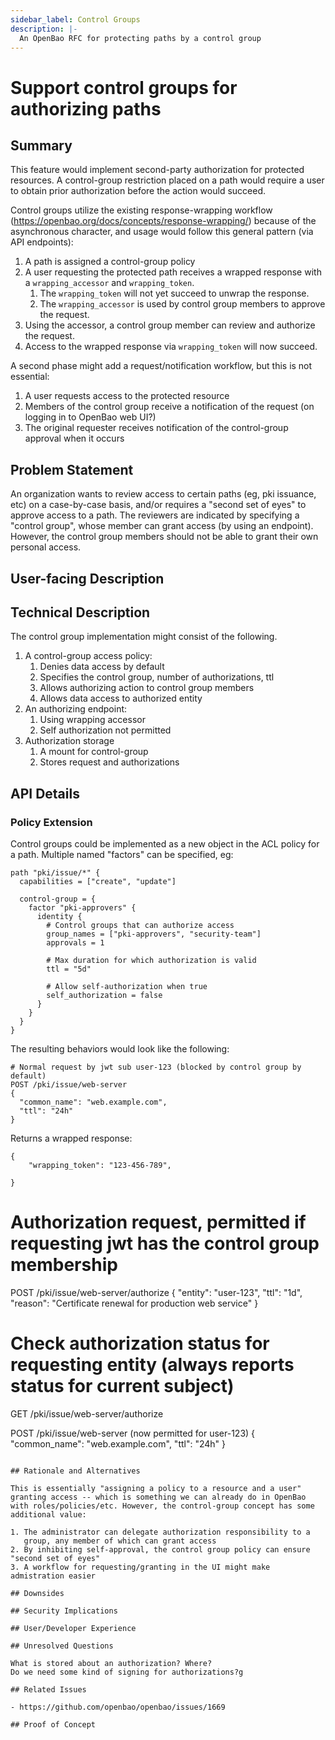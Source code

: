 ```yaml
---
sidebar_label: Control Groups
description: |-
  An OpenBao RFC for protecting paths by a control group
---
```


# Support control groups for authorizing paths

## Summary

This feature would implement second-party authorization for protected
resources. A control-group restriction placed on a path would require
a user to obtain prior authorization before the action would
succeed. 

Control groups utilize the existing response-wrapping workflow
(https://openbao.org/docs/concepts/response-wrapping/) because of the
asynchronous character, and usage would follow this general pattern (via API
endpoints):

1. A path is assigned a control-group policy
2. A user requesting the protected path receives a wrapped response with a `wrapping_accessor` and `wrapping_token`.
   1. The `wrapping_token` will not yet succeed to unwrap the response.
   2. The `wrapping_accessor` is used by control group members to approve the request.
3. Using the accessor, a control group member can review and authorize the request.
4. Access to the wrapped response via `wrapping_token` will now succeed.

A second phase might add a request/notification workflow, but this is not essential:
1. A user requests access to the protected resource
2. Members of the control group receive a notification of the request (on logging in to OpenBao web UI?)
3. The original requester receives notification of the control-group approval when it occurs

## Problem Statement

An organization wants to review access to certain paths (eg, pki
issuance, etc) on a case-by-case basis, and/or requires a "second set
of eyes" to approve access to a path. The reviewers are indicated by
specifying a "control group", whose member can grant access (by using
an endpoint). However, the control group members should not be able to
grant their own personal access.

## User-facing Description

## Technical Description

The control group implementation might consist of the following.
1. A control-group access policy:
   1. Denies data access by default
   2. Specifies the control group, number of authorizations, ttl
   2. Allows authorizing action to control group members
   3. Allows data access to authorized entity
2. An authorizing endpoint:
   1. Using wrapping accessor
   2. Self authorization not permitted
3. Authorization storage
   1. A mount for control-group
   2. Stores request and authorizations

## API Details

### Policy Extension

Control groups could be implemented as a new object in the ACL policy
for a path. Multiple named "factors" can be specified, eg:

```
path "pki/issue/*" {
  capabilities = ["create", "update"]

  control-group = {
    factor "pki-approvers" {
      identity {
		# Control groups that can authorize access
		group_names = ["pki-approvers", "security-team"]
		approvals = 1

		# Max duration for which authorization is valid
		ttl = "5d"

		# Allow self-authorization when true
		self_authorization = false
	  }
	}
  }
}
```

The resulting behaviors would look like the following:

```
# Normal request by jwt sub user-123 (blocked by control group by default)
POST /pki/issue/web-server
{
  "common_name": "web.example.com",
  "ttl": "24h"
}
```

Returns a wrapped response:
```
{
	"wrapping_token": "123-456-789",
	
}
```


# Authorization request, permitted if requesting jwt has the control group membership
POST /pki/issue/web-server/authorize
{
  "entity": "user-123",
  "ttl":    "1d",
  "reason": "Certificate renewal for production web service"
}

# Check authorization status for requesting entity (always reports status for current subject)
GET /pki/issue/web-server/authorize

POST /pki/issue/web-server (now permitted for user-123)
{
  "common_name": "web.example.com",
  "ttl": "24h"
}
```

## Rationale and Alternatives

This is essentially "assigning a policy to a resource and a user"
granting access -- which is something we can already do in OpenBao
with roles/policies/etc. However, the control-group concept has some
additional value:

1. The administrator can delegate authorization responsibility to a
   group, any member of which can grant access
2. By inhibiting self-approval, the control group policy can ensure "second set of eyes"
3. A workflow for requesting/granting in the UI might make admistration easier

## Downsides

## Security Implications

## User/Developer Experience

## Unresolved Questions

What is stored about an authorization? Where?
Do we need some kind of signing for authorizations?g

## Related Issues

- https://github.com/openbao/openbao/issues/1669

## Proof of Concept


